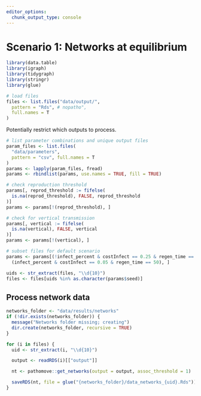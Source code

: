 ```yaml
---
editor_options: 
  chunk_output_type: console
---
```


# Scenario 1: Networks at equilibrium

```r
library(data.table)
library(igraph)
library(tidygraph)
library(stringr)
library(glue)
```

```r
# load files
files <- list.files("data/output/",
  pattern = "Rds", # nopatho",
  full.names = T
)
```

Potentially restrict which outputs to process.

```r
# list parameter combinations and unique output files
param_files <- list.files(
  "data/parameters",
  pattern = "csv", full.names = T
)
params <- lapply(param_files, fread)
params <- rbindlist(params, use.names = TRUE, fill = TRUE)

# check reproduction threshold
params[, reprod_threshold := fifelse(
  is.na(reprod_threshold), FALSE, reprod_threshold
)]
params <- params[!(reprod_threshold), ]

# check for vertical transmission
params[, vertical := fifelse(
  is.na(vertical), FALSE, vertical
)]
params <- params[!(vertical), ]

# subset files for default scenario
params <- params[(!infect_percent & costInfect == 0.25 & regen_time == 50) |
  (infect_percent & costInfect == 0.05 & regen_time == 50), ]
```

```r
uids <- str_extract(files, "\\d{10}")
files <- files[uids %in% as.character(params$seed)]
```

## Process network data

```r
networks_folder <- "data/results/networks"
if (!dir.exists(networks_folder)) {
  message("Networks folder missing; creating")
  dir.create(networks_folder, recursive = TRUE)
}
```

```r
for (i in files) {
  uid <- str_extract(i, "\\d{10}")

  output <- readRDS(i)[["output"]]

  nt <- pathomove::get_networks(output = output, assoc_threshold = 1)

  saveRDS(nt, file = glue("{networks_folder}/data_networks_{uid}.Rds"))
}
```
